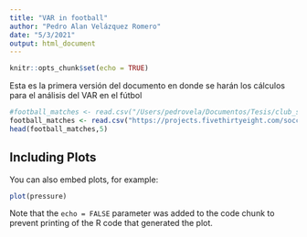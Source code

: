 ```yaml
---
title: "VAR in football"
author: "Pedro Alan Velázquez Romero"
date: "5/3/2021"
output: html_document
---
```


```r
knitr::opts_chunk$set(echo = TRUE)
```

Esta es la primera versión del documento en donde se harán los cálculos para el análisis del VAR en el fútbol


```r
#football_matches <- read.csv("/Users/pedrovela/Documentos/Tesis/club_soccer_predictions/spi_matches.csv")
football_matches <- read.csv("https://projects.fivethirtyeight.com/soccer-api/club/spi_matches.csv")
head(football_matches,5)
```

## Including Plots

You can also embed plots, for example:

```r
plot(pressure)
```

Note that the `echo = FALSE` parameter was added to the code chunk to prevent printing of the R code that generated the plot.
